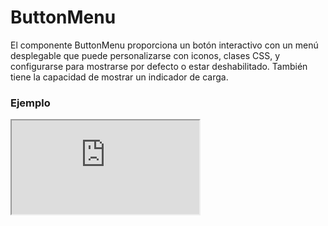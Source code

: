 
# ButtonMenu

El componente ButtonMenu proporciona un botón interactivo con un menú desplegable que puede personalizarse con iconos, clases CSS, y configurarse para mostrarse por defecto o estar deshabilitado. También tiene la capacidad de mostrar un indicador de carga.

### Ejemplo

<Iframe
  minHeightIframe="30dvh"
  src="https://fenextjs-component-storybook.vercel.app/iframe.html?args=&id=header-buttonmenu--index&viewMode=story"
/>

### Importacion

Para importar el componente ButtonMenu, se puede hacer desde fenextjs

```tsx copy
import { ButtonMenu } from "fenextjs";
```

### Parametros

| Parametro             | Tipo    | Requerido | Default                    | Descripcion                                                                                                                   |
| --------------------- | ------- | --------- | -------------------------- | ----------------------------------------------------------------------------------------------------------------------------- |
| loader                | boolean | no        | false                      | Indica si el componente está en estado de carga, mostrando un indicador de carga (spinner) y deshabilitando su funcionalidad. |
| disabled              | boolean | no        | false                      | Desactiva el botón del menú.                                                                                                  |
| defaultActive         | boolean | no        | true                       | Determina si el menú está activo por defecto o no.                                                                            |
| target                | string  | no        | 'fenext-btn-menu-checkbox' | ID objetivo del checkbox asociado al botón del menú.                                                                          |
| className             | string  | no        | ''                         | Clase CSS para personalizar el contenedor del menú.                                                                           |
| classNameIcon         | string  | no        | ''                         | Clase CSS para personalizar el icono del menú.                                                                                |
| classNameIconBarClose | string  | no        | ''                         | Clase CSS para personalizar la barra de cierre del icono.                                                                     |
| classNameContent      | string  | no        | ''                         | Clase CSS para personalizar el contenido del menú desplegable.                                                                |

### Funcionalidad adicional

Este componente incluye un comportamiento reactivo que ajusta la visualización del menú en función del tamaño de la ventana del navegador.

| Propiedad     | Uso                                                            | Descripción                                                                                       |
| ------------- | -------------------------------------------------------------- | ------------------------------------------------------------------------------------------------- |
| defaultActive | Determina si el menú se muestra activo por defecto.            | El menú se mostrará activado si el ancho de la ventana es mayor a 575px al cargar la página.      |
| loader        | Muestra un indicador de carga en lugar del contenido del menú. | Cuando 'loader' está en 'true', el componente muestra un spinner en lugar del contenido del menú. |

### Storybook

Para ver el storybook del componente lo puede hacer con este [link](https://fenextjs-component-storybook.vercel.app/?path=/story/header-buttonmenu--index)

### Usos

- Uso básico

```tsx copy
<ButtonMenu>Contenido del menú</ButtonMenu>
```

- Menú con estado de carga

```tsx copy
<ButtonMenu loader={true} />
```

- Menú deshabilitado

```tsx copy
<ButtonMenu disabled={true} />
```

- Menú con clases personalizadas

```tsx copy
<ButtonMenu
  className="mi-menu"
  classNameIcon="mi-icono"
  classNameContent="mi-contenido"
>
  Contenido
</ButtonMenu>
```
